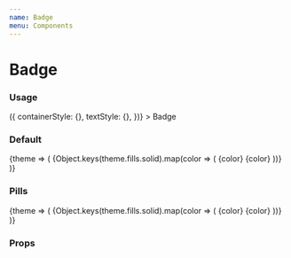 ```yaml
---
name: Badge
menu: Components
---
```



# Badge

### Usage

<Playground>
  <Box>
    <Badge
      color="blue"
      size="large"
      shape="rounded"
      isSolid={false}
      getStyles={(props, theme) => ({
        containerStyle: {},
        textStyle: {},
      })}
    >
      Badge
    </Badge>
  </Box>
</Playground>

### Default

<Playground>
  <ThemeContext.Consumer>
    {theme => (
      <Box>
        {Object.keys(theme.fills.solid).map(color => (
          <Box flexDirection="row" key={color}>
            <Badge color={color}>{color}</Badge>
            <Badge color={color} isSolid>
              {color}
            </Badge>
          </Box>
        ))}
      </Box>
    )}
  </ThemeContext.Consumer>
</Playground>

### Pills

<Playground>
  <ThemeContext.Consumer>
    {theme => (
      <Box>
        {Object.keys(theme.fills.solid).map(color => (
          <Box flexDirection="row" key={color}>
            <Badge shape="pill" color={color}>
              {color}
            </Badge>
            <Badge shape="pill" color={color} isSolid>
              {color}
            </Badge>
          </Box>
        ))}
      </Box>
    )}
  </ThemeContext.Consumer>
</Playground>

### Props

<Props of={Badge} />
